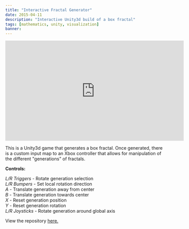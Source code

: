 ```yaml
---
title: "Interactive Fractal Generator"
date: 2015-04-11
description: "Interactive Unity3d build of a box fractal"
tags: [mathematics, unity, visualization]
banner:
---
```

<iframe  width="560" height="315" src="https://www.youtube.com/embed/19sgSaJe0JM" frameborder="0" allowfullscreen></iframe>

This is a Unity3d game that generates a box fractal. Once generated, there is a
custom input map to an Xbox controller that allows for manipulation of the
different "generations" of fractals.  

**Controls:**

*L/R Triggers -* Rotate generation selection  
*L/R Bumpers -* Set local rotation direction  
*A -*  Translate generation away from center  
*B -* Translate generation towards center  
*X -* Reset generation position  
*Y -* Reset generation rotation  
*L/R Joysticks -* Rotate generation around global axis  

View the repository [here.](https://github.com/galenballew/Fractal-Interactive)
